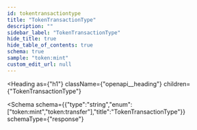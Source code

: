 ```yaml
---
id: tokentransactiontype
title: "TokenTransactionType"
description: ""
sidebar_label: "TokenTransactionType"
hide_title: true
hide_table_of_contents: true
schema: true
sample: "token:mint"
custom_edit_url: null
---
```



<Heading
  as={"h1"}
  className={"openapi__heading"}
  children={"TokenTransactionType"}
>
</Heading>





<Schema
  schema={{"type":"string","enum":["token:mint","token:transfer"],"title":"TokenTransactionType"}}
  schemaType={"response"}
>
  
</Schema>
            